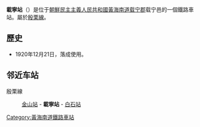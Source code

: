 {{朝鮮半島車站資訊
|公司色 = blue
|文字色 = 
|站名 = 載寧站
|圖片 = 
|pxl = 
|圖片說明 =
|前一站 = [[金山站_(黃海南道)|金山]]
|前一站距離 = 5.5
|後一站距離 = 3.5
|後一站 = [[白石站_(黃海南道)|白石]]
|所屬路線 = [[殷栗線|殷栗線]]
|距離 = 
|起點站 = [[沙里院青年站|沙里院青年]]
|諺文 = 재령역	
|朝鮮漢字 = 載寧驛
|文觀部式 = Jaeryeong-yeok
|馬-賴式 = Chaeryŏng-yŏk		
|副站名 = 
|車站編號 = 
|停站路線數 = 
|所屬公司 = [[朝鮮民主主義人民共和國鐵道省|朝鮮民主主義人民共和國鐵道省]]
|所在地 =[[黃海南道|黃海南道]][[载宁郡|载宁郡]]载宁邑
|車站構造 = 地面车站
|月台配置 = 
|啟用年月日 =1920年12月21日
|廢站年月日 = 
|上下車人次 = 
|統計年度 = 
|轉車 = 
|備註 = 
|全寬備註 = 
}}

'''載寧站'''（{{lang-ko|'''재령역'''}}）是位于[[朝鮮民主主義人民共和國|朝鮮民主主義人民共和國]][[黃海南道|黃海南道]][[载宁郡|载宁郡]]载宁邑的一個鐵路車站。屬於[[殷栗線|殷栗線]]。

==歷史==
*1920年12月21日，落成使用。

==邻近车站==
殷栗線
:[[金山站_(黃海南道)|金山站]] - '''載寧站''' - [[白石站_(黃海南道)|白石站]]

{{殷栗線}}

{{朝鲜铁路小作品}}

[[Category:黃海南道鐵路車站|Category:黃海南道鐵路車站]]